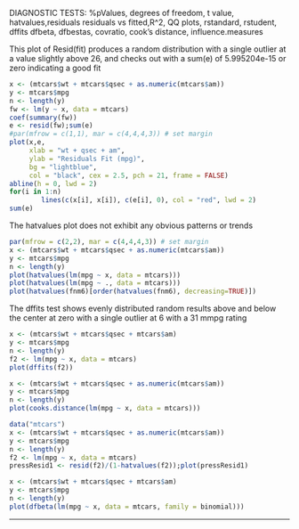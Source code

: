 DIAGNOSTIC TESTS:
       %pValues, degrees of freedom, t value, hatvalues,residuals
        residuals vs fitted,R^2, QQ plots, rstandard, rstudent, dffits
        dfbeta, dfbestas, covratio, cook's distance, influence.measures
        

This plot of Resid(fit) produces a random distribution with a single outlier at a 
value slightly above 26, and checks out with a sum(e) of 5.995204e-15 or zero indicating 
a good fit
```r
x <- (mtcars$wt + mtcars$qsec + as.numeric(mtcars$am))
y <- mtcars$mpg
n <- length(y)
fw <- lm(y ~ x, data = mtcars)
coef(summary(fw))
e <- resid(fw);sum(e)
#par(mfrow = c(1,1), mar = c(4,4,4,3)) # set margin
plot(x,e,
     xlab = "wt + qsec + am",
     ylab = "Residuals Fit (mpg)",
     bg = "lightblue",
     col = "black", cex = 2.5, pch = 21, frame = FALSE)
abline(h = 0, lwd = 2)
for(i in 1:n)
        lines(c(x[i], x[i]), c(e[i], 0), col = "red", lwd = 2)
sum(e)
```



The hatvalues plot does not exhibit any obvious patterns or trends
```r
par(mfrow = c(2,2), mar = c(4,4,4,3)) # set margin
x <- (mtcars$wt + mtcars$qsec + as.numeric(mtcars$am))
y <- mtcars$mpg
n <- length(y)
plot(hatvalues(lm(mpg ~ x, data = mtcars)))
plot(hatvalues(lm(mpg ~ ., data = mtcars)))
plot(hatvalues(fnm6)[order(hatvalues(fnm6), decreasing=TRUE)])
```




The dffits test shows evenly distributed random results above and
below the center at zero with a single outlier at 6 with a 31 mmpg rating
```r
x <- (mtcars$wt + mtcars$qsec + mtcars$am)
y <- mtcars$mpg
n <- length(y)
f2 <- lm(mpg ~ x, data = mtcars)
plot(dffits(f2))
```



```r
x <- (mtcars$wt + mtcars$qsec + as.numeric(mtcars$am))
y <- mtcars$mpg
n <- length(y)
plot(cooks.distance(lm(mpg ~ x, data = mtcars)))
```



```r
data("mtcars")
x <- (mtcars$wt + mtcars$qsec + as.numeric(mtcars$am))
y <- mtcars$mpg
n <- length(y)
f2 <- lm(mpg ~ x, data = mtcars)
pressResid1 <- resid(f2)/(1-hatvalues(f2));plot(pressResid1)
```




```r
x <- (mtcars$wt + mtcars$qsec + mtcars$am)
y <- mtcars$mpg
n <- length(y)
plot(dfbeta(lm(mpg ~ x, data = mtcars, family = binomial)))
```


---
